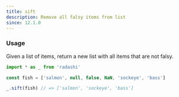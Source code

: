 ```yaml
---
title: sift
description: Remove all falsy items from list
since: 12.1.0
---
```


### Usage

Given a list of items, return a new list with all items that are not falsy.

```ts
import * as _ from 'radashi'

const fish = ['salmon', null, false, NaN, 'sockeye', 'bass']

_.sift(fish) // => ['salmon', 'sockeye', 'bass']
```
